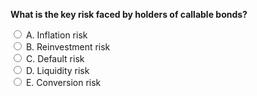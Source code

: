 ::: {.question-block}

<form onsubmit="event.preventDefault(); checkAnswer('module6_mcq_q45')" data-correct-answer="B">
<strong style="display: block;">What is the key risk faced by holders of callable bonds?</strong>

<label><input type="radio" name="module6_mcq_q45" value="A"> A. Inflation risk</label><br>
<label><input type="radio" name="module6_mcq_q45" value="B"> B. Reinvestment risk</label><br>
<label><input type="radio" name="module6_mcq_q45" value="C"> C. Default risk</label><br>
<label><input type="radio" name="module6_mcq_q45" value="D"> D. Liquidity risk</label><br>
<label><input type="radio" name="module6_mcq_q45" value="E"> E. Conversion risk</label><br>
</form>

<div id="feedback-module6_mcq_q45" class="feedback" style="display:none;">
✅ Correct: B. Callable bonds expose investors to reinvestment risk if the issuer redeems the bond when rates fall.
</div>

:::
